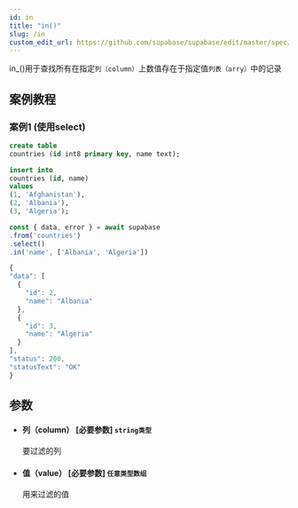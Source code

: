 ```yaml
---
id: in
title: "in()"
slug: /in
custom_edit_url: https://github.com/supabase/supabase/edit/master/spec/supabase_js_v2.yml
---
```


in_()用于查找所有在指定`列（column）`上数值存在于指定值`列表（arry）`中的记录



## 案例教程

### 案例1 (使用select)

<Tabs scrollable size="small" type="underlined" defaultActiveId="demo1">
<TabPanel id="demo1" label="建表">

  ```sql
create table
  countries (id int8 primary key, name text);

insert into
  countries (id, name)
values
  (1, 'Afghanistan'),
  (2, 'Albania'),
  (3, 'Algeria');
  ```

</TabPanel>
<TabPanel id="demo2" label="使用方法">

  ```ts
const { data, error } = await supabase
  .from('countries')
  .select()
  .in('name', ['Albania', 'Algeria'])
  ```

</TabPanel>

<TabPanel id="demo3" label="返回结果">

  ```ts
{
  "data": [
    {
      "id": 2,
      "name": "Albania"
    },
    {
      "id": 3,
      "name": "Algeria"
    }
  ],
  "status": 200,
  "statusText": "OK"
}
  ```

</TabPanel>

</Tabs>




## 参数

<ul className="method-list-group">
  
<li className="method-list-item">
  <h4 className="method-list-item-label">
    <span className="method-list-item-label-name">
      列（column）
    </span>
    <span className="method-list-item-label-badge required">
      [必要参数]
    </span>
    <span className="method-list-item-validation">
      <code>string类型</code>
    </span>
  </h4>
  <div class="method-list-item-description">

要过滤的列

  </div>
  
</li>


<li className="method-list-item">
  <h4 className="method-list-item-label">
    <span className="method-list-item-label-name">
      值（value）
    </span>
    <span className="method-list-item-label-badge required">
      [必要参数]
    </span>
    <span className="method-list-item-validation">
      <code>任意类型数组</code>
    </span>
  </h4>
  <div class="method-list-item-description">

用来过滤的值

  </div>
  
</li>

</ul>